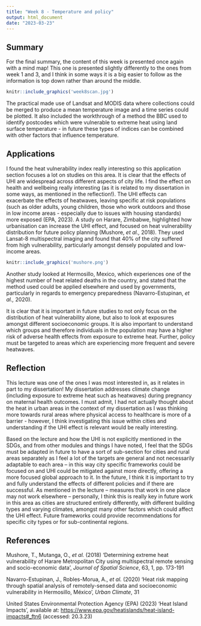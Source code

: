 ```yaml
---
title: "Week 8 - Temperature and policy"
output: html_document
date: "2023-03-23"
---
```


## Summary

For the final summary, the content of this week is presented once again with a mind map! This one is presented slightly differently to the ones from week 1 and 3, and I think in some ways it is a big easier to follow as the information is top down rather than around the middle.

```r
knitr::include_graphics('week8scan.jpg')

```

The practical made use of Landsat and MODIS data where collections could be merged to produce a mean temperature image and a time series could be plotted. It also included the workthrough of a method the BBC used to identify postcodes which were vulnerable to extreme heat using land surface temperature - in future these types of indices can be combined with other factors that influence temperature.

## Applications

I found the heat vulnerability index really interesting so this application section focuses a lot on studies on this area. It is clear that the effects of UHI are widespread across different aspects of city life. I find the effect on health and wellbeing really interesting (as it is related to my dissertation in some ways, as mentioned in the reflection!). The UHI effects can exacerbate the effects of heatwaves, leaving specific at risk populations (such as older adults, young children, those who work outdoors and those in low income areas - especially due to issues with housing standards) more exposed (EPA, 2023). A study on Harare, Zimbabwe, highlighted how urbanisation can increase the UHI effect, and focused on heat vulnerability distribution for future policy planning (Mushore, *et al.,* 2018). They used Lansat-8 multispectral imaging and found that 40% of the city suffered from high vulnerability, particularly amongst densely populated and low-income areas.

```r
knitr::include_graphics('mushore.png')
```

Another study looked at Hermosillo, Mexico, which experiences one of the highest number of heat related deaths in the country, and stated that the method used could be applied elsewhere and used by governments, particularly in regards to emergency preparedness (Navarro-Estupinan, *et al.,* 2020).

It is clear that it is important in future studies to not only focus on the distribution of heat vulnerability alone, but also to look at exposures amongst different socioeconomic groups. It is also important to understand which groups and therefore individuals in the population may have a higher risk of adverse health effects from exposure to extreme heat. Further, policy must be targeted to areas which are experiencing more frequent and severe heatwaves. 

## Reflection

This lecture was one of the ones I was most interested in, as it relates in part to my dissertation! My dissertation addresses climate change (including exposure to extreme heat such as heatwaves) during pregnancy on maternal health outcomes. I must admit, I had not actually thought about the heat in urban areas in the context of my dissertation as I was thinking more towards rural areas where physical access to healthcare is more of a barrier - however, I think investigating this issue within cities and understanding if the UHI effect is relevant would be really interesting.

Based on the lecture and how the UHI is not explicitly mentioned in the SDGs, and from other modules and things I have noted, I feel that the SDGs must be adapted in future to have a sort of sub-section for cities and rural areas separately as I feel a lot of the targets are general and not necessarily adaptable to each area -- in this way city specific frameworks could be focused on and UHI could be mitigated against more directly, offering a more focused global approach to it. In the future, I think it is important to try and fully understand the effects of different policies and if there are successful. As mentioned in the lecture -- measures that work in one place may not work elsewhere -- personally, I think this is really key in future work in this area as cities are structured entirely differently, with different building types and varying climates, amongst many other factors which could affect the UHI effect. Future frameworks could provide recommendations for specific city types or for sub-continental regions.

## References

Mushore, T., Mutanga, O., *et al.* (2018) 'Determining extreme heat vulnerability of Harare Metropolitan City using multispectral remote sensing and socio-economic data', *Journal of Spatial Science*, 63, 1, pp. 173-191

Navarro-Estupinan, J., Robles-Morua, A., *et al.* (2020) 'Heat risk mapping through spatial analysis of remotely-sensed data and socioeconomic vulnerability in Hermosillo, México', *Urban Climate*, 31

United States Environmental Protection Agency (EPA) (2023) 'Heat Island Impacts', available at: <https://www.epa.gov/heatislands/heat-island-impacts#_ftn6> (accessed: 20.3.23)

